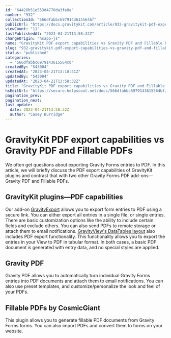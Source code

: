 ```yaml
---
id: "64428b51e553d4770da3fe8e"
number: "932"
collectionId: "566dfabbc6979143615564bf"
publicUrl: "https://docs.gravitykit.com/article/932-gravitykit-pdf-export-capabilities-vs-gravity-pdf-and-fillable-pdfs"
viewCount: "11"
lastPublishedAt: "2023-04-21T13:58:32Z"
changeOrigin: "hsapp-js"
name: "GravityKit PDF export capabilities vs Gravity PDF and Fillable PDFs"
slug: "932-gravitykit-pdf-export-capabilities-vs-gravity-pdf-and-fillable-pdfs"
status: "published"
categories: 
  - "566dfabbc6979143615564c0"
createdBy: "543004"
createdAt: "2023-04-21T13:10:41Z"
updatedBy: "543004"
updatedAt: "2023-04-21T13:58:32Z"
title: "GravityKit PDF export capabilities vs Gravity PDF and Fillable PDFs"
hsEditUrl: "https://secure.helpscout.net/docs/566dfabbc6979143615564bf/article/64428b51e553d4770da3fe8e"
pagination_prev: 
pagination_next: 
last_update:
  date: 2023-04-21T13:58:32Z
  author: "Casey Burridge"
---
```


# GravityKit PDF export capabilities vs Gravity PDF and Fillable PDFs

We often get questions about exporting Gravity Forms entries to PDF. In this article, we will briefly discuss the PDF export capabilities of GravityKit plugins and contrast that with two other Gravity Forms PDF add-ons—Gravity PDF and Fillable PDFs.

## GravityKit plugins—PDF capabilities

Our add-on [GravityExport](https://www.gravitykit.com/extensions/gravityexport/) allows you to export form entries to PDF using a secure link. You can either export all entries in a single file, or single entries. There are basic customization options like the ability to include certain fields and exclude others. You can also send PDFs to remote storage or attach them to email notifications. [GravityView's DataTables layout](https://www.gravitykit.com/extensions/datatables/) also includes PDF export functionality. This functionality allows you to export the entries in your View to PDF in tabular format. In both cases, a basic PDF document is generated with entry data, and no special styles are applied.

## Gravity PDF

Gravity PDF allows you to automatically turn individual Gravity Forms entries into PDF documents and attach them to email notifications. You can also use preset templates, and customize/personalize the look and feel of your PDFs.

## Fillable PDFs by CosmicGiant

This plugin allows you to generate fillable PDF documents from Gravity Forms forms. You can also import PDFs and convert them to forms on your website.